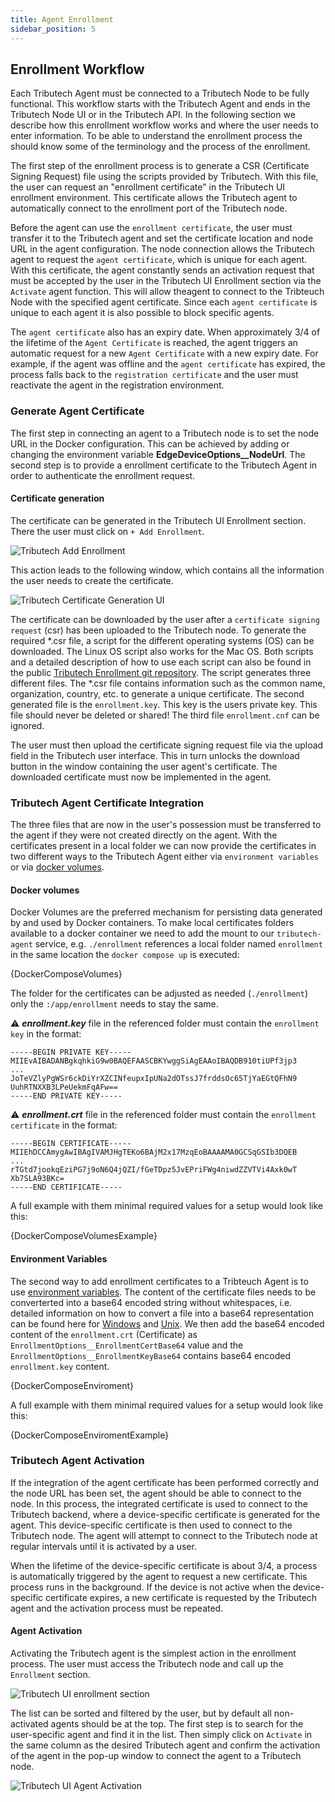 ```yaml
---
title: Agent Enrollment
sidebar_position: 5
---
```




## Enrollment Workflow
Each Tributech Agent must be connected to a Tributech Node to be fully functional. This workflow starts with the Tributech Agent and ends in the Tributech Node UI or in the Tributech API. In the following section we describe how this enrollment workflow works and where the user needs to enter information.
To be able to understand the enrollment process the should know some of the terminology and the process of the enrollment.


The first step of the enrollment process is to generate a CSR (Certificate Signing Request) file using the scripts provided by Tributech. With this file, the user can request an "enrollment certificate" in the Tributech UI enrollment environment. This certificate allows the Tributech agent to automatically connect to the enrollment port of the Tributech node.


Before the agent can use the `enrollment certificate`, the user must transfer it to the Tributech agent and set the certificate location and node URL in the agent configuration. The node connection allows the Tributech agent to request the `agent certificate`, which is unique for each agent. With this certificate, the agent constantly sends an activation request that must be accepted by the user in the Tributech UI Enrollment section via the `Activate` agent function. This will allow theagent to connect to the Tribteuch Node with the specified agent certificate. Since each `agent certificate` is unique to each agent it is also possible to block specific agents.


The `agent certificate` also has an expiry date. When approximately 3/4 of the lifetime of the `Agent Certificate` is reached, the agent triggers an automatic request for a new `Agent Certificate` with a new expiry date. For example, if the agent was offline and the `agent certificate` has expired, the process falls back to the `registration certificate` and the user must reactivate the agent in the registration environment.

### Generate Agent Certificate
The first step in connecting an agent to a Tributech node is to set the node URL in the Docker configuration. This can be achieved by adding or changing the environment variable **EdgeDeviceOptions__NodeUrl**. The second step is to provide a enrollment certificate to the Tributech Agent in order to authenticate the enrollment request.

#### Certificate generation
The certificate can be generated in the Tributech UI Enrollment section. There the user must click on `+ Add Enrollment`.

![Tributech Add Enrollment](./img/node-agent-management-add-enrollment.png)

This action leads to the following window, which contains all the information the user needs to create the certificate.

![Tributech Certificate Generation UI](./img/node-agent-management-certificate-generation.png)

The certificate can be downloaded by the user after a `certificate signing request` (csr) has been uploaded to the Tributech node. To generate the required *.csr file, a script for the different operating systems (OS) can be downloaded. The Linux OS script also works for the Mac OS. Both scripts and a detailed description of how to use each script can also be found in the public [Tributech Enrollment git repository](https://github.com/tributech-solutions/tributech-enrollment). The script generates three different files. The *.csr file contains information such as the common name, organization, country, etc. to generate a unique certificate. The second generated file is the `enrollment.key`. This key is the users private key. This file should never be deleted or shared! The third file `enrollment.cnf` can be ignored.

The user must then upload the certificate signing request file via the upload field in the Tributech user interface. This in turn unlocks the download button in the window containing the user agent's certificate. The downloaded certificate must now be implemented in the agent.

### Tributech Agent Certificate Integration
The three files that are now in the user's possession must be transferred to the agent if they were not created directly on the agent. With the certificates present in a local folder we can now provide the certificates in two different ways to the Tributech Agent either via `environment variables` or via [docker volumes](https://docs.docker.com/storage/volumes/).

#### Docker volumes
Docker Volumes are the preferred mechanism for persisting data generated by and used by Docker containers.
To make local certificates folders available to a docker container we need to add the mount to our `tributech-agent` service, e.g. `./enrollment` references a local folder named `enrollment` in the same location the `docker compose up` is executed:


<CodeBlock className="language-yml" title="docker-compose.yml section">{DockerComposeVolumes}</CodeBlock>


The folder for the certificates can be adjusted as needed (`./enrollment`) only the `:/app/enrollment` needs to
stay the same. 

:warning: ***enrollment.key*** file in the referenced folder must contain the `enrollment key` in the format:
```
-----BEGIN PRIVATE KEY-----
MIIEvAIBADANBgkqhkiG9w0BAQEFAASCBKYwggSiAgEAAoIBAQDB910tiUPf3jp3
...
JoTeVZlyPgWSr6ckDiYrXZCINfeupxIpUNa2dOTssJ7frddsOc65TjYaEGtQFhN9
UuhRTNXXB3LPeUekmFqAFw==
-----END PRIVATE KEY-----
```

:warning: ***enrollment.crt*** file in the referenced folder must contain the `enrollment certificate` in the format:

```
-----BEGIN CERTIFICATE-----
MIIEhDCCAmygAwIBAgIVAMJHgTEKo6BAjM2x17MzqEoBAAAAMA0GCSqGSIb3DQEB
...
rTGtd7jookqEziPG7j9oN6Q4jQZI/fGeTDpz5JvEPriFWg4niwdZZVTVi4Axk0wT
Xb7SLA93BKc=
-----END CERTIFICATE-----
```

A full example with them minimal required values for a setup would look like this:

<CodeBlock className="language-yml" title="docker-compose.yml section">{DockerComposeVolumesExample}</CodeBlock>


#### Environment Variables
The second way to add enrollment certificates to a Tribteuch Agent is to use [environment variables](https://docs.docker.com/compose/environment-variables/set-environment-variables/). The content of the certificate files needs to be converterted into a base64 encoded string without whitespaces, i.e. detailed information on how to convert a file into a base64 representation can be found here for [Windows](https://github.com/tributech-solutions/tributech-enrollment/tree/main/Windows) and [Unix](https://github.com/tributech-solutions/tributech-enrollment/tree/main/Linux). We then add the base64 encoded content of the `enrollment.crt` (Certificate) as `EnrollmentOptions__EnrollmentCertBase64` value and the `EnrollmentOptions__EnrollmentKeyBase64` contains base64 encoded `enrollment.key` content.

<CodeBlock className="language-yml" title="docker-compose.yml section">{DockerComposeEnviroment}</CodeBlock>

A full example with them minimal required values for a setup would look like this:

<CodeBlock className="language-yml" title="docker-compose.yml section">{DockerComposeEnviromentExample}</CodeBlock>


### Tributech Agent Activation
If the integration of the agent certificate has been performed correctly and the node URL has been set, the agent should be able to connect to the node. In this process, the integrated certificate is used to connect to the Tributech backend, where a device-specific certificate is generated for the agent. This device-specific certificate is then used to connect to the Tributech node. The agent will attempt to connect to the Tributech node at regular intervals until it is activated by a user.

When the lifetime of the device-specific certificate is about 3/4, a process is automatically triggered by the agent to request a new certificate. This process runs in the background. If the device is not active when the device-specific certificate expires, a new certificate is requested by the Tributech agent and the activation process must be repeated.

#### Agent Activation
Activating the Tributech agent is the simplest action in the enrollment process. The user must access the Tributech node and call up the `Enrollment` section.

![Tributech UI enrollment section](./img/node-agent-management-enrollment-ui.png)

The list can be sorted and filtered by the user, but by default all non-activated agents should be at the top. The first step is to search for the user-specific agent and find it in the list. Then simply click on `Activate` in the same column as the desired Tributech agent and confirm the activation of the agent in the pop-up window to connect the agent to a Tributech node.

![Tributech UI Agent Activation](./img/node-agent-management-agent-activation.png)


